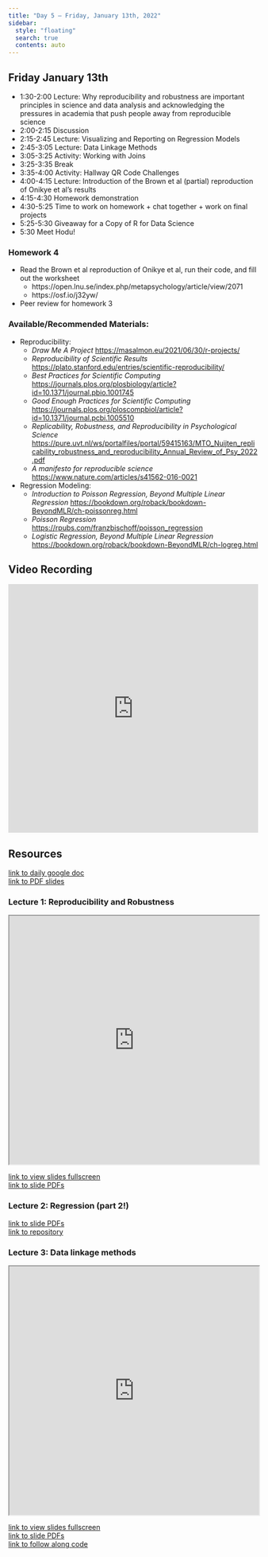 ```yaml
---
title: "Day 5 — Friday, January 13th, 2022"
sidebar:
  style: "floating"
  search: true
  contents: auto
---
```


## Friday January 13th

  * 1:30-2:00 Lecture: Why reproducibility and robustness are important
  principles in science and data analysis and acknowledging the pressures in
  academia that push people away from reproducible science
  * 2:00-2:15 Discussion
  * 2:15-2:45 Lecture: Visualizing and Reporting on Regression Models
  * 2:45-3:05 Lecture: Data Linkage Methods
  * 3:05-3:25 Activity: Working with Joins 
  * 3:25-3:35 Break
  * 3:35-4:00 Activity: Hallway QR Code Challenges
  * 4:00-4:15 Lecture: Introduction of the Brown et al (partial) reproduction of Onikye et al's results
  * 4:15-4:30 Homework demonstration
  * 4:30-5:25 Time to work on homework + chat together + work on final projects 
  * 5:25-5:30 Giveaway for a Copy of R for Data Science
  * 5:30 Meet Hodu!
  
### Homework 4

  * Read the Brown et al reproduction of Onikye et al, run their code, and fill out the worksheet
    * https://open.lnu.se/index.php/metapsychology/article/view/2071
    * https://osf.io/j32yw/ 
  * Peer review for homework 3
  
### Available/Recommended Materials:

  * Reproducibility:
    * *Draw Me A Project* <https://masalmon.eu/2021/06/30/r-projects/>
    * *Reproducibility of Scientific Results* <https://plato.stanford.edu/entries/scientific-reproducibility/>
    * *Best Practices for Scientific Computing* <https://journals.plos.org/plosbiology/article?id=10.1371/journal.pbio.1001745>
    * *Good Enough Practices for Scientific Computing* <https://journals.plos.org/ploscompbiol/article?id=10.1371/journal.pcbi.1005510>
    * *Replicability, Robustness, and Reproducibility in Psychological Science* <https://pure.uvt.nl/ws/portalfiles/portal/59415163/MTO_Nuijten_replicability_robustness_and_reproducibility_Annual_Review_of_Psy_2022.pdf>
    * *A manifesto for reproducible science* <https://www.nature.com/articles/s41562-016-0021>
  * Regression Modeling:
    * *Introduction to Poisson Regression, Beyond Multiple Linear Regression* <https://bookdown.org/roback/bookdown-BeyondMLR/ch-poissonreg.html>
    * *Poisson Regression* <https://rpubs.com/franzbischoff/poisson_regression>
    * *Logistic Regression, Beyond Multiple Linear Regression* <https://bookdown.org/roback/bookdown-BeyondMLR/ch-logreg.html>
    
## Video Recording 

<iframe width="100%" height="500" src="https://www.youtube.com/embed/CUxrO5VVvgM" title="YouTube video player" frameborder="0" allow="accelerometer; autoplay; clipboard-write; encrypted-media; gyroscope; picture-in-picture; web-share" allowfullscreen></iframe>

## Resources
<a href="https://docs.google.com/document/d/1xKPn8J8dOTaVjbjobr5ZJSlG2kVrHy60xUK6op4eMpE/edit?usp=share_link"> link to daily google doc </a>
<br>
<a href="https://drive.google.com/drive/folders/1UdR07C-MJct5XH6u0EVcI_NEhZabGF4m?usp=share_link"> link to PDF slides</a>


### Lecture 1: Reproducibility and Robustness
<iframe src="https://id529.github.io/lectures/day5/lecture1-reproducibility-and-robustness/reproducibility.html" width="100%" height="500px"></iframe>
<a href="https://id529.github.io/lectures/day5/lecture1-reproducibility-and-robustness/reproducibility.html" >link to view slides fullscreen</a>
<br>
<a href="https://drive.google.com/file/d/1x5qKKmHCIaHb2KJvkvioVHSUBUkdrGEy/view?usp=share_link" > link to slide PDFs </a>
<br>

### Lecture 2: Regression (part 2!)

<a href = "https://drive.google.com/file/d/1F00Sko2LFk3kuPQ3SE2yG9Kmg1Lv0lVC/view?usp=share_link" > link to slide PDFs</a> 
<br>
<a href="https://github.com/jarvischen01/id529-regression-models" >link to repository</a></iframe>
<br> 


### Lecture 3: Data linkage methods

<iframe src="https://id529.github.io/lectures/day5/lecture3-data-linkage-methods/data-linkage-methods.html" width="100%" height="500px"></iframe> 
<a href="https://id529.github.io/lectures/day5/lecture3-data-linkage-methods/data-linkage-methods.html" >link to view slides fullscreen</iframe>
<br> 
<a href = "https://drive.google.com/file/d/1zRK9SjnezNTPJY_32THw8idemghkTuDQ/view?usp=share_link" > link to slide PDFs </a> 
<br> 
<a href="https://github.com/ID529/lectures/blob/main/day5/lecture3-data-linkage-methods/nhanes-activity.R" >link to follow along code</a>
<br> 